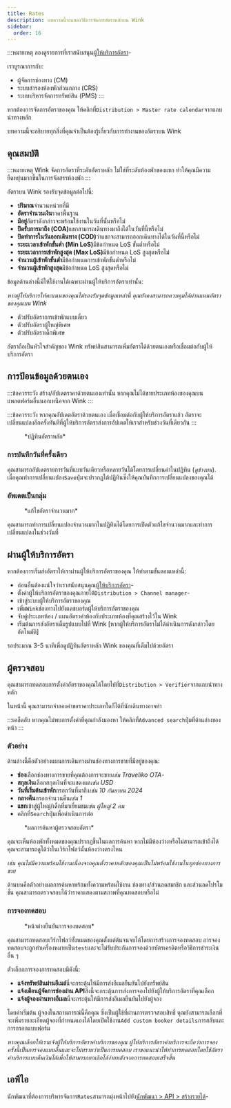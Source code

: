```yaml
---
title: Rates
description: บทความนี้จะแสดงวิธีการจัดการอัตราหลักบน Wink
sidebar:
  order: 16
---
```


:::หมายเหตุ
ลองดูรายการที่เราสนับสนุน[ผู้ให้บริการอัตรา](/extranet/rate-providers)-

เราบูรณาการกับ:

* ผู้จัดการช่องทาง (CM)
* ระบบสำรองห้องพักส่วนกลาง (CRS)
* ระบบบริหารจัดการทรัพย์สิน (PMS)
  :::

หากต้องการจัดการอัตราของคุณ ให้คลิกที่`Distribution > Master rate calendar`จากแถบนำทางหลัก

บทความนี้จะอธิบายทุกสิ่งที่คุณจำเป็นต้องรู้เกี่ยวกับการทำงานของอัตราบน Wink

## คุณสมบัติ

:::หมายเหตุ
Wink จัดการอัตราที่ระดับอัตราหลัก ไม่ใช่ที่ระดับห้องพักของแขก ทำให้คุณมีความยืดหยุ่นมากขึ้นในการจัดสรรห้องพัก
:::

อัตราบน Wink รองรับจุดข้อมูลต่อไปนี้:

* **ปริมาณ**จำนวนหน่วยที่มี
* **อัตราจำนวนเงิน**ราคาพื้นฐาน
* **มีอยู่**อัตราดังกล่าวจะพร้อมใช้งานในวันที่นั้นหรือไม่
* **ปิดรับการมาถึง (COA)**&#xE41;ขกสามารถเดินทางมาถึงได้ในวันที่นี้หรือไม่
* **ปิดทำการในวันออกเดินทาง (COD)**&#xE27;่าแขกจะสามารถออกเดินทางได้ในวันที่นี้หรือไม่
* **ระยะเวลาเข้าพักขั้นต่ำ (Min LoS)**&#xE21;ีข้อกำหนด LoS ขั้นต่ำหรือไม่
* **ระยะเวลาการเข้าพักสูงสุด (Max LoS)**&#xE21;ีข้อกำหนด LoS สูงสุดหรือไม่
* **จำนวนผู้เข้าพักขั้นต่ำ**มีข้อกำหนดการเข้าพักขั้นต่ำหรือไม่
* **จำนวนผู้เข้าพักสูงสุด**มีข้อกำหนด LoS สูงสุดหรือไม่

ข้อมูลด้านล่างนี้มีให้ใช้งานได้เฉพาะผ่านผู้ให้บริการอัตราเท่านั้น:

*หากผู้ให้บริการให้คะแนนของคุณไม่รองรับจุดข้อมูลเหล่านี้ คุณยังคงสามารถควบคุมได้ผ่านแผนอัตราของคุณบน Wink*

* ตัวปรับอัตราการเข้าพักแบบเดี่ยว
* ตัวปรับอัตราผู้ใหญ่พิเศษ
* ตัวปรับอัตราเด็กพิเศษ

อัตราถือเป็นหัวใจสำคัญของ Wink ทรัพย์สินสามารถเพิ่มอัตราได้ด้วยตนเองหรือเชื่อมต่อกับผู้ให้บริการอัตรา

## การป้อนข้อมูลด้วยตนเอง

:::ข้อควรระวัง
สร้าง/อัปเดตราคาด้วยตนเองเท่านั้น หากคุณไม่ได้ขายประเภทห้องของคุณบนแพลตฟอร์มอื่นนอกเหนือจาก Wink
:::

:::ข้อควรระวัง
หากคุณอัปเดตอัตราด้วยตนเอง เมื่อเชื่อมต่อกับผู้ให้บริการอัตราแล้ว อัตราจะเปลี่ยนแปลงอีกครั้งทันทีที่ผู้ให้บริการอัตราส่งการอัปเดตให้เราสำหรับช่วงวันที่เดียวกัน
:::

<figure>
  <CloudinaryImage width="700" height="251" resize="scale" quality="best" alt="ปฏิทินอัตราหลัก" src="academy/rate-calendar" errorImage="noimage_opaque_nyrtl0.png" />

  <figcaption>*ปฏิทินอัตราหลัก*</figcaption>
</figure>


### การบันทึกวันที่ครั้งเดียว

คุณสามารถอัปเดตรายการวันที่แบบวันเดียวหรือหลายวันได้โดยการเปลี่ยนค่าในปฏิทิน (*ดูข้างบน*). เมื่อคุณทำการเปลี่ยนแปลง`Save`ปุ่มจะปรากฏใต้ปฏิทินซึ่งให้คุณบันทึกการเปลี่ยนแปลงของคุณได้

### อัพเดตเป็นกลุ่ม

<figure>
  <CloudinaryImage width="700" height="267" resize="scale" quality="best" alt="แก้ไขอัตราจำนวนมาก" src="academy/bulk-editor" errorImage="noimage_opaque_nyrtl0.png" />

  <figcaption>*แก้ไขอัตราจำนวนมาก*</figcaption>
</figure>


คุณสามารถทำการเปลี่ยนแปลงจำนวนมากในปฏิทินได้โดยการเปิดตัวแก้ไขจำนวนมากและทำการเปลี่ยนแปลงในช่วงวันที่

## ผ่านผู้ให้บริการอัตรา

หากต้องการเริ่มส่งอัตราให้เราผ่านผู้ให้บริการอัตราของคุณ ให้ทำตามขั้นตอนเหล่านี้:

* ก่อนอื่นต้องแน่ใจว่าเราสนับสนุนคุณ[ผู้ให้บริการอัตรา](/extranet/rate-providers)-
* ตั้งค่าผู้ให้บริการอัตราของคุณภายใต้`Distribution > Channel manager`-
* เข้าสู่ระบบผู้ให้บริการอัตราของคุณ
* เพิ่ม`Wink`ช่องทางไปยังแดชบอร์ดผู้ให้บริการอัตราของคุณ
* จับคู่ประเภทห้อง / แผนอัตราค่าห้องกับประเภทห้องที่คุณสร้างไว้ใน Wink
* เริ่มต้นการส่งอัตราเต็มรูปแบบไปที่ Wink \[หากผู้ให้บริการอัตราไม่ได้ดำเนินการดังกล่าวโดยอัตโนมัติ]

รอประมาณ 3-5 นาทีเพื่อดูปฏิทินอัตราหลัก Wink ของคุณที่เต็มไปด้วยอัตรา

## ผู้ตรวจสอบ

คุณสามารถทดสอบการตั้งค่าอัตราของคุณได้โดยไปที่`Distribution > Verifier`จากแถบนำทางหลัก

ในหน้านี้ คุณสามารถจำลองคำขอราคาประเภทใดก็ได้ที่นักเดินทางอาจทำ

:::เคล็ดลับ
หากคุณไม่พบการตั้งค่าที่คุณกำลังมองหา ให้คลิกที่`Advanced search`ปุ่มที่ด้านล่างของหน้า
:::

### ตัวอย่าง

ด้านล่างนี้คือตัวอย่างแผนการเดินทางผ่านช่องทางการขายที่มีอยู่ของคุณ:

* **ช่อง**เลือกช่องทางการขายที่คุณต้องการจะขาย*เช่น Traveliko OTA*-
* **สกุลเงิน**เลือกสกุลเงินที่จะแสดงผล*เช่น USD*
* **วันที่เริ่มต้นเข้าพัก**กรอกวันที่มาถึง*เช่น 10 กันยายน 2024*
* **กลางคืน**กรอกจำนวนคืน*เช่น 1*
* **แขก**เข้าสู่ผู้ใหญ่/เด็กที่มาเยี่ยมชม*เช่น ผู้ใหญ่ 2 คน*
* คลิกที่`Search`ปุ่มเพื่อดำเนินการต่อ

<figure>
  <CloudinaryImage width="350" height="501" resize="scale" quality="best" alt="ผลการตรวจสอบอัตรา" src="academy/rate-verifier" errorImage="noimage_opaque_nyrtl0.png" />

  <figcaption>*ผลการค้นหาผู้ตรวจสอบอัตรา*</figcaption>
</figure>


คุณจะเห็นห้องพักทั้งหมดของคุณปรากฏขึ้นในผลการค้นหา
หากไม่มีห้องว่างหรือไม่สามารถเข้าถึงได้ คุณจะสามารถดูได้ว่าในเวิร์กโฟลว์นั้นห้องว่างตรงไหน

*เช่น คุณไม่มีความพร้อมใช้งานเนื่องจากคุณตั้งราคาหลักของคุณเป็นไม่พร้อมใช้งานในทุกช่องทางการขาย*

ด้านบนคือตัวอย่างผลการค้นหาพร้อมทั้งความพร้อมใช้งาน ช่องทาง/ส่วนลดสมาชิก และส่วนลดโปรโมชั่น
คุณสามารถตรวจสอบได้ว่าราคาแสดงตามสภาพที่คุณทดสอบหรือไม่

### การจองทดสอบ

<figure>
  <CloudinaryImage width="350" height="459" resize="scale" quality="best" alt="ทดลองจองโมดอล" src="academy/test-booking" errorImage="noimage_opaque_nyrtl0.png" />

  <figcaption>*หน้าต่างยืนยันการจองทดสอบ*</figcaption>
</figure>


คุณสามารถทดสอบเวิร์กโฟลว์ทั้งหมดของคุณตั้งแต่ต้นจนจบได้โดยการสร้างการจองทดสอบ
การจองทดสอบจะถูกทำเครื่องหมายเป็น`test`และจะไม่รับประกันการจองด้วยบัตรเครดิตหรือวิธีการชำระเงินอื่น ๆ

ตัวเลือกการจองการทดสอบมีดังนี้:

* **แจ้งทรัพย์สินผ่านอีเมล์**นี่จะกระตุ้นให้มีการส่งอีเมลยืนยันไปยังทรัพย์สิน
* **แจ้งเตือนผู้จัดการช่องผ่าน API**สิ่งนี้จะกระตุ้นการส่งการจองไปยังผู้ให้บริการอัตราที่คุณเลือก
* **แจ้งผู้จองผ่านทางอีเมล**นี่จะกระตุ้นให้มีการส่งอีเมลยืนยันไปยังผู้จอง

โดยค่าเริ่มต้น ผู้จองในสถานการณ์นี้คือคุณ ซึ่งเป็นผู้ใช้ที่ผ่านการตรวจสอบสิทธิ์ คุณยังสามารถเลือกที่จะเพิ่มรายละเอียดผู้จองที่กำหนดเองได้โดยเปิดใช้งาน`Add custom booker details`การสลับและการกรอกแบบฟอร์ม

*หากคุณเลือกให้เราแจ้งผู้ให้บริการอัตราค่าบริการของคุณ ผู้ให้บริการอัตราค่าบริการจะถือว่าการจองครั้งนี้เป็นการจองแบบอื่นและจะไม่ทราบว่าเป็นการทดสอบ เราขอแนะนำให้ทำการทดสอบโดยใช้อัตราค่าบริการแบบคืนเงินได้เพื่อให้สามารถยกเลิกได้ง่ายหลังจากการทดสอบเสร็จสิ้น*

## เอพีไอ

นักพัฒนาที่ต้องการบริหารจัดการ`Rates`สามารถมุ่งหน้าไปยัง[นักพัฒนา > API > สร้างรายได้](/developers/apis/#monetize-api)-

